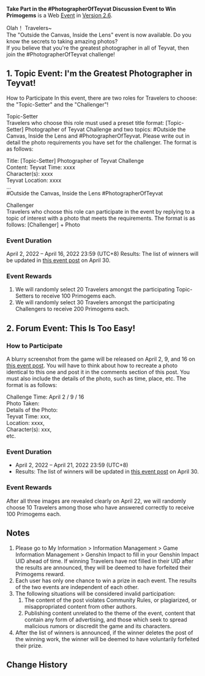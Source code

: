 {{Event
|name              = Take Part in the #PhotographerOfTeyvat Discussion Event to Win Primogems
|image             = Take Part in the PhotographerOfTeyvat Discussion Event to Win Primogems.png
|type              = Web
|type2             = Submission
|time_known        = yes
|time_start        = 2022-04-02 12:00:00
|time_start_offset = GMT+8
|time_end          = 2022-04-21 23:59:59
|time_end_offset   = GMT+8
|link              = https://www.hoyolab.com/article/4081867
}}
'''Take Part in the #PhotographerOfTeyvat Discussion Event to Win Primogems''' is a Web [[Event]] in [[Version 2.6]].

Olah！ Travelers~<br />The "Outside the Canvas, Inside the Lens" event is now available. Do you know the secrets to taking amazing photos?<br />If you believe that you're the greatest photographer in all of Teyvat, then join the #PhotographerOfTeyvat challenge!

==1. Topic Event: I'm the Greatest Photographer in Teyvat!==
How to Participate
In this event, there are two roles for Travelers to choose: the "Topic-Setter" and the "Challenger"!

Topic-Setter<br />Travelers who choose this role must used a preset title format: [Topic-Setter] Photographer of Teyvat Challenge and two topics: #Outside the Canvas, Inside the Lens and #PhotographerOfTeyvat. Please write out in detail the photo requirements you have set for the challenger. The format is as follows:

Title: [Topic-Setter] Photographer of Teyvat Challenge<br />
Content: Teyvat Time: xxxx<br />
Character(s): xxxx<br />
Teyvat Location: xxxx<br />
...<br />
<nowiki>#</nowiki>Outside the Canvas, Inside the Lens  #PhotographerOfTeyvat

Challenger<br />Travelers who choose this role can participate in the event by replying to a topic of interest with a photo that meets the requirements. The format is as follows:   [Challenger] + Photo

===Event Duration===
April 2, 2022 – April 16, 2022 23:59 (UTC+8)
Results: The list of winners will be updated in [https://www.hoyolab.com/article/4081867 this event post] on April 30.

===Event Rewards===
# We will randomly select 20 Travelers amongst the participating Topic-Setters to receive 100 Primogems each.
# We will randomly select 30 Travelers amongst the participating Challengers to receive 200 Primogems each.

==2. Forum Event: This Is Too Easy!==
===How to Participate===
A blurry screenshot from the game will be released on April 2, 9, and 16 on [https://www.hoyolab.com/article/4081867 this event post]. You will have to think about how to recreate a photo identical to this one and post it in the comments section of this post. You must also include the details of the photo, such as time, place, etc. The format is as follows:

Challenge Time: April 2 / 9 / 16<br />
Photo Taken:<br />
Details of the Photo:<br />
Teyvat Time: xxx,<br />
Location: xxxx,<br />
Character(s): xxx,<br />
etc.

===Event Duration===
* April 2, 2022 – April 21, 2022 23:59 (UTC+8)
* Results: The list of winners will be updated in [https://www.hoyolab.com/article/4081867 this event post] on April 30.

===Event Rewards===
After all three images are revealed clearly on April 22, we will randomly choose 10 Travelers among those who have answered correctly to receive 100 Primogems each.

==Notes==
# Please go to My Information > Information Management > Game Information Management > Genshin Impact to fill in your Genshin Impact UID ahead of time. If winning Travelers have not filled in their UID after the results are announced, they will be deemed to have forfeited their Primogems reward.
# Each user has only one chance to win a prize in each event. The results of the two events are independent of each other.
# The following situations will be considered invalid participation:
## The content of the post violates Community Rules, or plagiarized, or misappropriated content from other authors.
## Publishing content unrelated to the theme of the event, content that contain any form of advertising, and those which seek to spread malicious rumors or discredit the game and its characters.
# After the list of winners is announced, if the winner deletes the post of the winning work, the winner will be deemed to have voluntarily forfeited their prize.

==Change History==
{{Change History|2.6}}